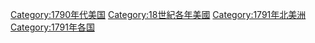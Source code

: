 [[Category:1790年代美国|Category:1790年代美国]]
[[Category:18世紀各年美國|Category:18世紀各年美國]]
[[Category:1791年北美洲|Category:1791年北美洲]]
[[Category:1791年各国|Category:1791年各国]]